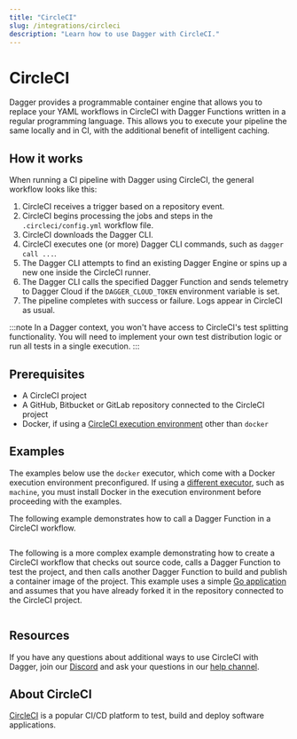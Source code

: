 ```yaml
---
title: "CircleCI"
slug: /integrations/circleci
description: "Learn how to use Dagger with CircleCI."
---
```


# CircleCI

Dagger provides a programmable container engine that allows you to replace your YAML workflows in CircleCI with Dagger Functions written in a regular programming language. This allows you to execute your pipeline the same locally and in CI, with the additional benefit of intelligent caching.

## How it works

When running a CI pipeline with Dagger using CircleCI, the general workflow looks like this:

1. CircleCI receives a trigger based on a repository event.
1. CircleCI begins processing the jobs and steps in the `.circleci/config.yml` workflow file.
1. CircleCI downloads the Dagger CLI.
1. CircleCI executes one (or more) Dagger CLI commands, such as `dagger call ...`.
1. The Dagger CLI attempts to find an existing Dagger Engine or spins up a new one inside the CircleCI runner.
1. The Dagger CLI calls the specified Dagger Function and sends telemetry to Dagger Cloud if the `DAGGER_CLOUD_TOKEN` environment variable is set.
1. The pipeline completes with success or failure. Logs appear in CircleCI as usual.

:::note
In a Dagger context, you won't have access to CircleCI's test splitting functionality. You will need to implement your own test distribution logic or run all tests in a single execution.
:::

## Prerequisites

- A CircleCI project
- A GitHub, Bitbucket or GitLab repository connected to the CircleCI project
- Docker, if using a [CircleCI execution environment](https://circleci.com/docs/executor-intro) other than `docker`

## Examples

The examples below use the `docker` executor, which come with a Docker execution environment preconfigured. If using a [different executor](https://circleci.com/docs/executor-intro), such as `machine`, you must install Docker in the execution environment before proceeding with the examples.

The following example demonstrates how to call a Dagger Function in a CircleCI workflow.

```yaml title=".circleci/config.yml" file=./snippets/circle-hello.yml
```

The following is a more complex example demonstrating how to create a CircleCI workflow that checks out source code, calls a Dagger Function to test the project, and then calls another Dagger Function to build and publish a container image of the project. This example uses a simple [Go application](https://github.com/kpenfound/greetings-api) and assumes that you have already forked it in the repository connected to the CircleCI project.

```yaml title=".circleci/config.yml" file=./snippets/circle-test-build.yml
```

## Resources

If you have any questions about additional ways to use CircleCI with Dagger, join our [Discord](https://discord.gg/dagger-io) and ask your questions in our [help channel](https://discord.com/channels/707636530424053791/1030538312508776540).

## About CircleCI

[CircleCI](https://circleci.com/) is a popular CI/CD platform to test, build and deploy software applications.
